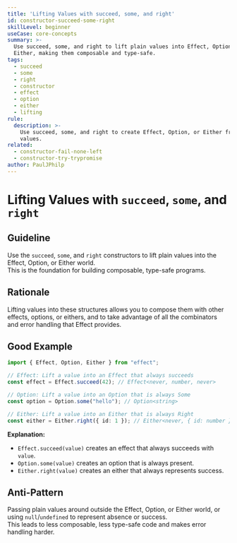 ```yaml
---
title: 'Lifting Values with succeed, some, and right'
id: constructor-succeed-some-right
skillLevel: beginner
useCase: core-concepts
summary: >-
  Use succeed, some, and right to lift plain values into Effect, Option, or
  Either, making them composable and type-safe.
tags:
  - succeed
  - some
  - right
  - constructor
  - effect
  - option
  - either
  - lifting
rule:
  description: >-
    Use succeed, some, and right to create Effect, Option, or Either from plain
    values.
related:
  - constructor-fail-none-left
  - constructor-try-trypromise
author: PaulJPhilp
---
```


# Lifting Values with `succeed`, `some`, and `right`

## Guideline

Use the `succeed`, `some`, and `right` constructors to lift plain values into the Effect, Option, or Either world.  
This is the foundation for building composable, type-safe programs.

## Rationale

Lifting values into these structures allows you to compose them with other effects, options, or eithers, and to take advantage of all the combinators and error handling that Effect provides.

## Good Example

```typescript
import { Effect, Option, Either } from "effect";

// Effect: Lift a value into an Effect that always succeeds
const effect = Effect.succeed(42); // Effect<never, number, never>

// Option: Lift a value into an Option that is always Some
const option = Option.some("hello"); // Option<string>

// Either: Lift a value into an Either that is always Right
const either = Either.right({ id: 1 }); // Either<never, { id: number }>
```

**Explanation:**  
- `Effect.succeed(value)` creates an effect that always succeeds with `value`.
- `Option.some(value)` creates an option that is always present.
- `Either.right(value)` creates an either that always represents success.

## Anti-Pattern

Passing plain values around outside the Effect, Option, or Either world, or using `null`/`undefined` to represent absence or success.  
This leads to less composable, less type-safe code and makes error handling harder.
